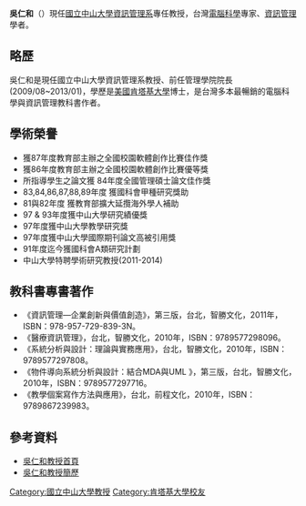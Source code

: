 {{refimprove|time=2013-12-30T09:14:57+00:00}}
{{Infobox_officeholder
| name = 吳仁和
| image name =
| width =
| now = 中華民國（台灣）人士
| period =
| party =
| Sex = 男
| Native place = [[中華民國|中華民國]]（[[台灣|台灣]]）
| date of birth =
| place of birth = [[屏東縣|屏東]]
| educate =
* 國立成功大學工業設計系 <br><span style="color: blue;">(1981年)</span>
* 美國肯塔基大學電腦科學碩士 <br><span style="color: blue;">(1989年)</span>
* 美國肯塔基大學決策科學與資訊系統博士 <br><span style="color: blue;">(1992年)</span>
| past =
* 國立中山大學資訊管理系副教授、教授<br><span style="color: blue;">(1992年-)</span>
* 哈佛大學訪問教授 <br><span style="color: blue;">(2006年-2007年)</span>
* 國立中山大學管理學院院長<br><span style="color: blue;">(2009年-2013年)</span>
}}

'''吳仁和'''（{{bd|1957年| || }}）現任[[國立中山大學|國立中山大學]][[資訊管理系|資訊管理系]]專任教授，台灣[[電腦科學|電腦科學]]專家、[[資訊管理|資訊管理]]學者。

== 略歷 ==
吳仁和是現任國立中山大學資訊管理系教授、前任管理學院院長(2009/08~2013/01)，學歷是[[美國|美國]][[肯塔基大學|肯塔基大學]]博士，是台灣多本最暢銷的電腦科學與資訊管理教科書作者。

== 學術榮譽 ==
*獲87年度教育部主辦之全國校園軟體創作比賽佳作獎
*獲86年度教育部主辦之全國校園軟體創作比賽優等獎
*所指導學生之論文獲 84年度全國管理碩士論文佳作獎
*83,84,86,87,88,89年度 獲國科會甲種研究獎助
*81與82年度  獲教育部擴大延攬海外學人補助
*97 & 93年度獲中山大學研究績優獎
*97年度獲中山大學教學研究獎
*97年度獲中山大學國際期刊論文高被引用獎
*91年度迄今獲國科會A類研究計劃
*中山大學特聘學術研究教授(2011-2014)
 

== 教科書專書著作 ==
*《資訊管理—企業創新與價值創造》，第三版，台北，智勝文化，2011年，ISBN：978-957-729-839-3N。
*《醫療資訊管理》，台北，智勝文化，2010年，ISBN：9789577298096。
*《系統分析與設計：理論與實務應用》，台北，智勝文化，2010年，ISBN：9789577297808。
*《物件導向系統分析與設計：結合MDA與UML 》，第三版，台北，智勝文化，2010年，ISBN：9789577297716。
*《教學個案寫作方法與應用》，台北，前程文化，2010年，ISBN：9789867239983。

== 參考資料 ==
*[http://www.mis.nsysu.edu.tw/~jhwu/#7 吳仁和教授首頁]{{Wayback|url=http://www.mis.nsysu.edu.tw/~jhwu/#7 |date=20181211104643 }}
*[http://jhwu.mis.nsysu.edu.tw/ 吳仁和教授簡歷]{{Wayback|url=http://jhwu.mis.nsysu.edu.tw/ |date=20181211165629 }}

{{DEFAULTSORT:Wu Jen-her}}
[[Category:國立中山大學教授|Category:國立中山大學教授]]
[[Category:肯塔基大學校友|Category:肯塔基大學校友]]